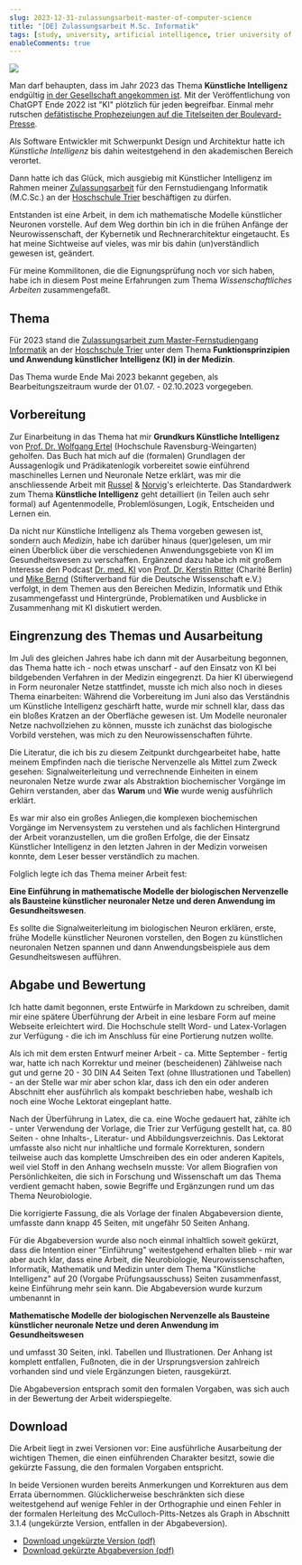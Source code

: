 ```yaml
---
slug: 2023-12-31-zulassungsarbeit-master-of-computer-science
title: "[DE] Zulassungsarbeit M.Sc. Informatik"
tags: [study, university, artificial intelligence, trier university of applied sciences]
enableComments: true
---
```



![](img/zulassungsarbeit.jpg)


Man darf behaupten, dass im Jahr 2023 das Thema **Künstliche Intelligenz** endgültig [in der Gesellschaft angekommen ist](https://wikimediafoundation.org/news/2023/12/05/announcing-wikipedias-most-popular-articles-of-2023/). Mit der Veröffentlichung von ChatGPT Ende 2022 ist "KI" plötzlich für jeden ~~be~~greifbar. Einmal mehr rutschen [defätistische Prophezeiungen auf die Titelseiten der Boulevard-Presse](https://www.bild.de/news/ausland/news-ausland/experten-warnen-ki-so-gefaehrlich-wie-pandemien-und-atomkrieg-84130180.bild.html).

Als Software Entwickler mit Schwerpunkt Design und Architektur hatte ich _Künstliche Intelligenz_ bis dahin weitestgehend in den akademischen Bereich verortet.

Dann hatte ich das Glück, mich ausgiebig mit Künstlicher Intelligenz im Rahmen meiner [Zulassungsarbeit](https://www.hochschule-trier.de/informatik/fernstudium/studium/masterfernstudium/mcsc-zulassung/informationen-zur-eignungspruefung/eignungspruefung-inhalt) für den Fernstudiengang Informatik (M.C.Sc.) an der [Hoschschule Trier](https://www.hochschule-trier.de/) beschäftigen zu dürfen.

 Entstanden ist eine Arbeit, in dem ich mathematische Modelle künstlicher Neuronen vorstelle. Auf dem Weg dorthin bin ich in die frühen Anfänge der Neurowissenschaft, der Kybernetik und Rechnerarchitektur eingetaucht. Es hat meine Sichtweise auf vieles, was mir bis dahin (un)verständlich gewesen ist, geändert.
<!--truncate-->
 Für meine Kommilitonen, die die Eignungsprüfung noch vor sich haben, habe ich in diesem Post meine Erfahrungen zum Thema _Wissenschaftliches Arbeiten_ zusammengefaßt.

## Thema
Für 2023 stand die [Zulassungsarbeit zum Master-Fernstudiengang Informatik](https://www.hochschule-trier.de/informatik/fernstudium/studium/masterfernstudium/mcsc-zulassung/informationen-zur-eignungspruefung/eignungspruefung-inhalt) an der [Hoschschule Trier](https://www.hochschule-trier.de/)
unter dem Thema **Funktionsprinzipien und Anwendung künstlicher Intelligenz (KI) in der Medizin**.

Das Thema wurde Ende Mai 2023 bekannt gegeben, als Bearbeitungszeitraum wurde der 01.07. - 02.10.2023 vorgegeben.

## Vorbereitung

Zur Einarbeitung in das Thema hat mir **Grundkurs Künstliche Intelligenz** <BibRef name="Ert21" /> von [Prof. Dr. Wolfgang Ertel](https://www.hs-weingarten.de/~ertel/de) (Hochschule Ravensburg-Weingarten) geholfen. Das Buch hat mich auf die (formalen) Grundlagen der Aussagenlogik und Prädikatenlogik vorbereitet sowie einführend maschinelles Lernen und Neuronale Netze erklärt, was mir die anschliessende Arbeit mit [Russel](https://people.eecs.berkeley.edu/~russell/) & [Norvig](https://www.norvig.com/)'s <BibRef name="RN12" /> erleichterte. Das Standardwerk zum Thema **Künstliche Intelligenz**  geht detailliert (in Teilen auch sehr formal) auf Agentenmodelle, Problemlösungen, Logik, Entscheiden und Lernen ein.

Da nicht nur Künstliche Intelligenz als Thema vorgeben gewesen ist, sondern auch _Medizin_, habe ich darüber hinaus <BibRef name="Pfa22" /> (quer)gelesen, um mir einen Überblick über die verschiedenen Anwendungsgebiete von KI im Gesundheitswesen zu verschaffen. Ergänzend dazu habe ich mit großem Interesse den Podcast [Dr. med. KI](https://www.ki-campus.org/podcasts/drmedki) von [Prof. Dr. Kerstin Ritter](https://psychiatrie-psychotherapie.charite.de/metas/person/person/address_detail/prof_dr_rer_nat_kerstin_ritter/) (Charité Berlin) und [Mike Bernd](https://stifterverband.org/ueber_uns/mitarbeiter/bernd_mike) (Stifterverband für die Deutsche Wissenschaft e.V.) verfolgt, in dem Themen aus den Bereichen Medizin, Informatik und Ethik zusammengefasst und Hintergründe, Problematiken und Ausblicke in Zusammenhang mit KI diskutiert werden.

## Eingrenzung des Themas und Ausarbeitung
Im Juli des gleichen Jahres habe ich dann mit der Ausarbeitung begonnen, das Thema hatte ich - noch etwas unscharf - auf den Einsatz von KI bei bildgebenden Verfahren in der Medizin eingegrenzt. Da hier KI überwiegend in Form neuronaler Netze stattfindet, musste ich mich also noch in dieses Thema einarbeiten: Während die Vorbereitung im Juni also das Verständnis um Künstliche Intelligenz geschärft hatte, wurde mir schnell klar, dass das ein bloßes Kratzen an der Oberfläche gewesen ist. Um Modelle neuronaler Netze nachvollziehen zu können, musste ich zunächst das biologische Vorbild verstehen, was mich zu den Neurowissenschaften führte.

Die Literatur, die ich bis zu diesem Zeitpunkt durchgearbeitet habe, hatte meinem Empfinden nach die tierische Nervenzelle als Mittel zum Zweck gesehen: Signalweiterleitung und verrechnende Einheiten in einem neuronalen Netze wurde zwar als Abstraktion biochemischer Vorgänge im Gehirn verstanden, aber das **Warum** und **Wie** wurde wenig ausführlich erklärt.

Es war mir also ein großes Anliegen,die komplexen biochemischen Vorgänge im Nervensystem zu verstehen und als fachlichen Hintergrund der Arbeit voranzustellen, um die großen Erfolge, die der Einsatz Künstlicher Intelligenz in den letzten Jahren in der Medizin vorweisen konnte, dem Leser besser verständlich zu machen.

Folglich legte ich das Thema meiner Arbeit fest:

**Eine Einführung in mathematische Modelle der biologischen Nervenzelle als Bausteine künstlicher neuronaler Netze und deren Anwendung im Gesundheitswesen**.

Es sollte die Signalweiterleitung im biologischen Neuron erklären, erste, frühe Modelle künstlicher Neuronen vorstellen, den Bogen zu künstlichen neuronalen Netzen spannen und dann Anwendungsbeispiele aus dem Gesundheitswesen aufführen.


## Abgabe und Bewertung
Ich hatte damit begonnen, erste Entwürfe in Markdown zu schreiben, damit mir eine spätere Überführung der Arbeit in eine lesbare Form auf meine Webseite erleichtert wird. Die Hochschule stellt Word- und Latex-Vorlagen zur Verfügung - die ich im Anschluss für eine Portierung nutzen wollte.

Als ich mit dem ersten Entwurf meiner Arbeit  - ca. Mitte September - fertig war, hatte ich nach Korrektur und meiner (bescheidenen) Zählweise nach gut und gerne 20 - 30 DIN A4 Seiten Text (ohne Illustrationen und Tabellen) - an der Stelle war mir aber schon klar, dass ich den ein oder anderen Abschnitt eher ausführlich als kompakt beschrieben habe, weshalb ich noch eine Woche Lektorat eingeplant hatte.

Nach der Überführung in Latex, die ca. eine Woche gedauert hat, zählte ich - unter Verwendung der Vorlage, die Trier zur Verfügung gestellt hat, ca. 80 Seiten - ohne Inhalts-, Literatur- und Abbildungsverzeichnis. Das Lektorat umfasste also nicht nur inhaltliche und formale Korrekturen, sondern teilweise auch das komplette Umschreiben des ein oder anderen Kapitels, weil viel Stoff in den Anhang wechseln musste: Vor allem Biografien von Persönlichkeiten, die sich in Forschung und Wissenschaft um das Thema verdient gemacht haben, sowie Begriffe und Ergänzungen rund um das Thema Neurobiologie.

Die korrigierte Fassung, die als Vorlage der finalen Abgabeversion diente, umfasste dann knapp 45 Seiten, mit ungefähr 50 Seiten Anhang.

Für die Abgabeversion wurde also noch einmal inhaltlich soweit gekürzt, dass die Intention einer "Einführung" weitestgehend erhalten blieb - mir war aber auch klar, dass eine Arbeit, die Neurobiologie, Neurowissenschaften, Informatik, Mathematik und Medizin unter dem Thema "Künstliche Intelligenz" auf 20 (Vorgabe Prüfungsausschuss) Seiten zusammenfasst, keine Einführung mehr sein kann. Die Abgabeversion wurde kurzum umbenannt in

**Mathematische Modelle der biologischen Nervenzelle als Bausteine künstlicher neuronale Netze und deren Anwendung im Gesundheitswesen**

und umfasst 30 Seiten, inkl. Tabellen und Illustrationen. Der Anhang ist komplett entfallen, Fußnoten, die in der Ursprungsversion zahlreich vorhanden sind und viele Ergänzungen bieten, rausgekürzt.

Die Abgabeversion entsprach somit den formalen Vorgaben, was sich auch in der Bewertung der Arbeit widerspiegelte.


## Download

Die Arbeit liegt in zwei Versionen vor: Eine ausführliche Ausarbeitung der wichtigen Themen, die einen einführenden Charakter besitzt, sowie die gekürzte Fassung, die den formalen Vorgaben entspricht.

In beide Versionen wurden bereits Anmerkungen und Korrekturen aus dem Errata übernommen. Glücklicherweise beschränkten sich diese weitestgehend auf wenige Fehler in der Orthographie und einen Fehler in der formalen Herleitung des McCulloch-Pitts-Netzes als Graph in Abschnitt 3.1.4 (ungekürzte Version, entfallen in der Abgabeversion).

 - [Download ungekürzte Version (pdf)](/pdf/einfuehrung-in-mathematische-modelle-der-biologischen-nervenzelle-als-bausteine-kuenstlicher-neuronaler-netze.pdf)
 - [Download gekürzte Abgabeversion (pdf)](/pdf/zulassungsarbeit-eignungspruefung-informatik-fh-trier-2023.pdf)
